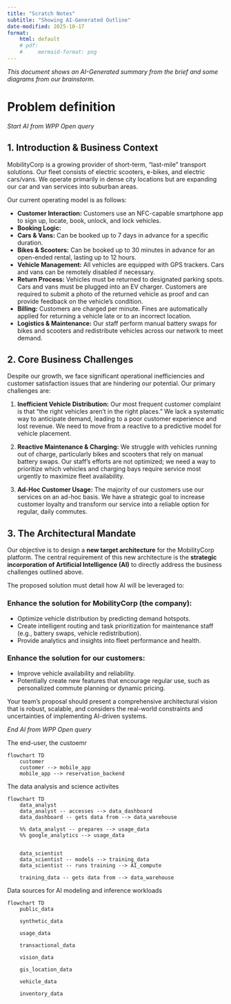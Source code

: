 ```yaml
---
title: "Scratch Notes"
subtitle: "Showing AI-Generated Outline"
date-modified: 2025-10-17
format:
    html: default
    # pdf: 
    #     mermaid-format: png
---
```


_This document shows an AI-Generated summary from the brief and some diagrams from our brainstorm._

<!-- Summary/overeview -->

# Problem definition

_Start AI from WPP Open query_

## 1. Introduction & Business Context

MobilityCorp is a growing provider of short-term, "last-mile" transport solutions. Our fleet consists of electric scooters, e-bikes, and electric cars/vans. We operate primarily in dense city locations but are expanding our car and van services into suburban areas.

Our current operating model is as follows:

*   **Customer Interaction:** Customers use an NFC-capable smartphone app to sign up, locate, book, unlock, and lock vehicles.
*   **Booking Logic:**
*   **Cars & Vans:** Can be booked up to 7 days in advance for a specific duration.
*   **Bikes & Scooters:** Can be booked up to 30 minutes in advance for an open-ended rental, lasting up to 12 hours.
*   **Vehicle Management:** All vehicles are equipped with GPS trackers. Cars and vans can be remotely disabled if necessary.
*   **Return Process:** Vehicles must be returned to designated parking spots. Cars and vans must be plugged into an EV charger. Customers are required to submit a photo of the returned vehicle as proof and can provide feedback on the vehicle's condition.
*   **Billing:** Customers are charged per minute. Fines are automatically applied for returning a vehicle late or to an incorrect location.
*   **Logistics & Maintenance:** Our staff perform manual battery swaps for bikes and scooters and redistribute vehicles across our network to meet demand.

## 2. Core Business Challenges

Despite our growth, we face significant operational inefficiencies and customer satisfaction issues that are hindering our potential. Our primary challenges are:

1.  **Inefficient Vehicle Distribution:** Our most frequent customer complaint is that "the right vehicles aren't in the right places." We lack a systematic way to anticipate demand, leading to a poor customer experience and lost revenue. We need to move from a reactive to a predictive model for vehicle placement.

2.  **Reactive Maintenance & Charging:** We struggle with vehicles running out of charge, particularly bikes and scooters that rely on manual battery swaps. Our staff's efforts are not optimized; we need a way to prioritize which vehicles and charging bays require service most urgently to maximize fleet availability.

3.  **Ad-Hoc Customer Usage:** The majority of our customers use our services on an ad-hoc basis. We have a strategic goal to increase customer loyalty and transform our service into a reliable option for regular, daily commutes.

## 3. The Architectural Mandate

Our objective is to design a **new target architecture** for the MobilityCorp platform. The central requirement of this new architecture is the **strategic incorporation of Artificial Intelligence (AI)** to directly address the business challenges outlined above.

The proposed solution must detail how AI will be leveraged to:

### Enhance the solution for MobilityCorp (the company):

*   Optimize vehicle distribution by predicting demand hotspots.
*   Create intelligent routing and task prioritization for maintenance staff (e.g., battery swaps, vehicle redistribution).
*   Provide analytics and insights into fleet performance and health.

### Enhance the solution for our customers:

*   Improve vehicle availability and reliability.
*   Potentially create new features that encourage regular use, such as personalized commute planning or dynamic pricing.

Your team's proposal should present a comprehensive architectural vision that is robust, scalable, and considers the real-world constraints and uncertainties of implementing AI-driven systems.

_End AI from WPP Open query_


The end-user, the custoemr
```mermaid
flowchart TD
    customer
    customer --> mobile_app
    mobile_app --> reservation_backend
```

The data analysis and science activites
```mermaid
flowchart TD
    data_analyst
    data_analyst -- accesses --> data_dashboard
    data_dashboard -- gets data from --> data_warehouse

    %% data_analyst -- prepares --> usage_data
    %% google_analytics --> usage_data

    
    data_scientist
    data_scientist -- models --> training_data
    data_scientist -- runs training --> AI_compute

    training_data -- gets data from --> data_warehouse
```

Data sources for AI modeling and inference workloads

```mermaid
flowchart TD
    public_data

    synthetic_data

    usage_data

    transactional_data

    vision_data

    gis_location_data

    vehicle_data

    inventory_data
```

